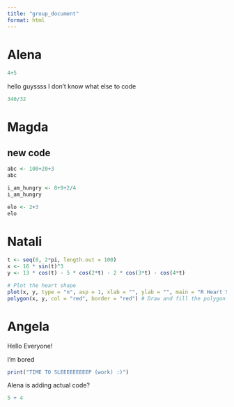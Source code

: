 ```yaml
---
title: "group_document"
format: html
---
```


# Alena

```r
4+5
```

hello guyssss I don't know what else to code

```r
340/32
```

# Magda

## new code

```r
abc <- 100+20+3
abc
```

```r
i_am_hungry <- 8+9+2/4
i_am_hungry
```

```r
elo <- 2+3
elo
```

# Natali

```r
t <- seq(0, 2*pi, length.out = 100)
x <- 16 * sin(t)^3
y <- 13 * cos(t) - 5 * cos(2*t) - 2 * cos(3*t) - cos(4*t)

# Plot the heart shape
plot(x, y, type = "n", asp = 1, xlab = "", ylab = "", main = "R Heart Shape") # Set up plot area
polygon(x, y, col = "red", border = "red") # Draw and fill the polygon
```

# Angela

Hello Everyone!

I'm bored

```r
print("TIME TO SLEEEEEEEEEP (work) :)")
```

Alena is adding actual code?

```r
5 + 4
```

